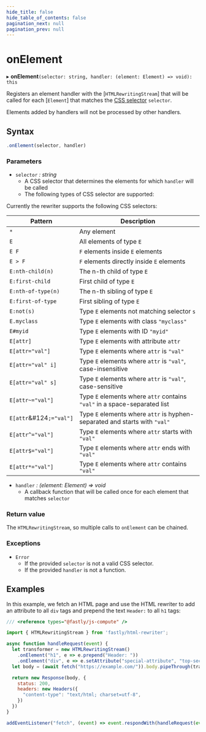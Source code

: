 ```yaml
---
hide_title: false
hide_table_of_contents: false
pagination_next: null
pagination_prev: null
---
```

# onElement

▸ **onElement**`(selector: string, handler: (element: Element) => void): this`

Registers an element handler with the [`HTMLRewritingStream`] that will be called for each [`Element`] that matches the [CSS selector](https://developer.mozilla.org/en-US/docs/Web/CSS/CSS_selectors) `selector`.

Elements added by handlers will not be processed by other handlers.

## Syntax

```js
.onElement(selector, handler)
```

### Parameters

- `selector` _: string_
  - A CSS selector that determines the elements for which `handler` will be called
  - The following types of CSS selector are supported:

Currently the rewriter supports the following CSS selectors:

| Pattern              | Description                                                                |
|----------------------|----------------------------------------------------------------------------|
| `*`                  | Any element                                                                |
| `E`                  | All elements of type `E`                                                   |
| `E F`                | `F` elements inside `E` elements                                           |
| `E > F`              | `F` elements directly inside `E` elements                                  |
| `E:nth-child(n)`     | The n-th child of type `E`                                                 |
| `E:first-child`      | First child of type `E`                                                    |
| `E:nth-of-type(n)`   | The n-th sibling of type `E`                                               |
| `E:first-of-type`    | First sibling of type `E`                                                  |
| `E:not(s)`           | Type `E` elements not matching selector `s`                                |
| `E.myclass`          | Type `E` elements with class `"myclass"`                                   |
| `E#myid`             | Type `E` elements with ID `"myid"`                                         |
| `E[attr]`            | Type `E` elements with attribute `attr`                                    |
| `E[attr="val"]`      | Type `E` elements where `attr` is `"val"`                                  |
| `E[attr="val" i]`    | Type `E` elements where `attr` is `"val"`, case-insensitive                |
| `E[attr="val" s]`    | Type `E` elements where `attr` is `"val"`, case-sensitive                  |
| `E[attr~="val"]`     | Type `E` elements where `attr` contains `"val"` in a space-separated list  |
| `E[attr`&#124`;="val"]`| Type `E` elements where `attr` is hyphen-separated and starts with `"val"` |
| `E[attr^="val"]`     | Type `E` elements where `attr` starts with `"val"`                         |
| `E[attr$="val"]`     | Type `E` elements where `attr` ends with `"val"`                           |
| `E[attr*="val"]`     | Type `E` elements where `attr` contains `"val"`                            |

- `handler` _: (element: Element) => void_
  - A callback function that will be called once for each element that matches `selector`

### Return value

The `HTMLRewritingStream`, so multiple calls to `onElement` can be chained.

### Exceptions

- `Error`
  - If the provided `selector` is not a valid CSS selector.
  - If the provided `handler` is not a function.

## Examples


In this example, we fetch an HTML page and use the HTML rewriter to add an attribute to all `div` tags and prepend the text `Header:` to all `h1` tags:

```js
/// <reference types="@fastly/js-compute" />

import { HTMLRewritingStream } from 'fastly/html-rewriter';

async function handleRequest(event) {
  let transformer = new HTMLRewritingStream()
    .onElement("h1", e => e.prepend("Header: "))
    .onElement("div", e => e.setAttribute("special-attribute", "top-secret"));
  let body = (await fetch("https://example.com/")).body.pipeThrough(transformer);

  return new Response(body, {
    status: 200,
    headers: new Headers({
      "content-type": "text/html; charset=utf-8",
    })
  })
}

addEventListener("fetch", (event) => event.respondWith(handleRequest(event)));
```